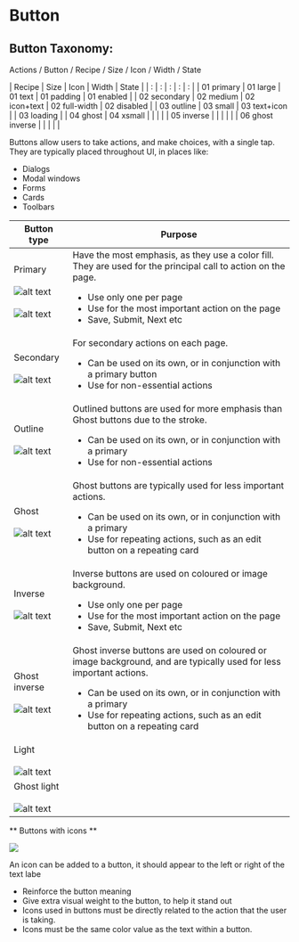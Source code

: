 <Meta title="Components/Button/Documentation"/>

# Button

## Button Taxonomy:
Actions / Button / Recipe / Size / Icon / Width / State

| Recipe | Size | Icon | Width | State |
| : | : | : | : | : |
| 01 primary | 01 large | 01 text | 01 padding | 01 enabled |
| 02 secondary | 02 medium | 02 icon+text | 02 full-width | 02 disabled |
| 03 outline | 03 small | 03 text+icon | | 03 loading |
| 04 ghost | 04 xsmall | | | |
| 05 inverse | | | | |
| 06 ghost inverse | | | | |

Buttons allow users to take actions, and make choices, with a single tap. They are typically placed throughout UI, in places like:

* Dialogs
* Modal windows
* Forms
* Cards
* Toolbars


| Button type | Purpose |
| ----------- | ------- |
| Primary<br/><br/>![alt text](/components/button/primary-button-tbc.png "Primary button")<br/><br/>![alt text](/components/button/primary-button-alt-tbc.png "Primary button alternative") | Have the most emphasis, as they use a color fill. They are used for the principal call to action on the page. <ul><li>Use only one per page</li><li>Use for the most important action on the page</li><li>Save, Submit, Next etc</li></ul> |
| Secondary<br/><br/>![alt text](/components/button/secondary-button-tbc.png "Secondary button") | For secondary actions on each page. <ul><li>Can be used on its own, or in conjunction with a primary button</li><li>Use for non-essential actions</li></ul> |
| Outline<br/><br/>![alt text](/components/button/outline-button-tbc.png "Outline button") | Outlined buttons are used for more emphasis than Ghost buttons due to the stroke. <ul><li>Can be used on its own, or in conjunction with a primary</li><li>Use for non-essential actions</li></ul> |
| Ghost<br/><br/>![alt text](/components/button/ghost-button-tbc.png "Ghost button") | Ghost buttons are typically used for less important actions. <ul><li>Can be used on its own, or in conjunction with a primary</li><li>Use for repeating actions, such as an edit button on a repeating card</li></ul> |
| Inverse<br/><br/>![alt text](/components/button/inverse-button-tbc.png "Inverse button") | Inverse buttons are used on coloured or image background.<ul><li>Use only one per page</li><li>Use for the most important action on the page</li><li>Save, Submit, Next etc</li></ul> |
| Ghost inverse<br/><br/>![alt text](/components/button/ghost-inverse-button-tbc.png "Ghost Inverse button") | Ghost inverse buttons are used on coloured or image background, and are typically used for less important actions.<ul><li>Can be used on its own, or in conjunction with a primary</li><li>Use for repeating actions, such as an edit button on a repeating card</li></ul> |
| Light<br/><br/>![alt text](/components/button/light-button-tbc.png "Light button") |  |
| Ghost light<br/><br/>![alt text](/components/button/ghost-light-button-tbc.png "Ghost Light button") |  |

** Buttons with icons **

![](/components/button/buttons-with-icons-tbc.png)

An icon can be added to a button, it should appear to the left or right of the text labe
* Reinforce the button meaning
* Give extra visual weight to the button, to help it stand out
* Icons used in buttons must be directly related to the action that the user is taking.
* Icons must be the same color value as the text within a button.


